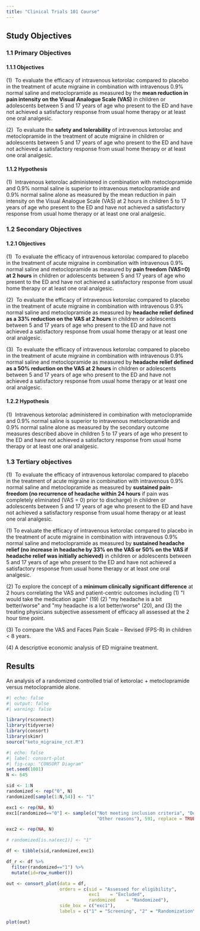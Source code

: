 ```yaml
---
title: "Clinical Trials 101 Course"
---
```


## Study Objectives

### 1.1 Primary Objectives

#### 1.1.1 Objectives

(1)  To evaluate the efficacy of intravenous ketorolac compared to placebo in the treatment of acute migraine in combination with intravenous 0.9% normal saline and metoclopramide as measured by the **mean reduction in pain intensity on the Visual Analogue Scale (VAS)** in children or adolescents between 5 and 17 years of age who present to the ED and have not achieved a satisfactory response from usual home therapy or at least one oral analgesic.

(2)  To evaluate the **safety and tolerability** of intravenous ketorolac and metoclopramide in the treatment of acute migraine in children or adolescents between 5 and 17 years of age who present to the ED and have not achieved a satisfactory response from usual home therapy or at least one oral analgesic.

#### 1.1.2 Hypothesis

(1)  Intravenous ketorolac administered in combination with metoclopramide and 0.9% normal saline is superior to intravenous metoclopramide and 0.9% normal saline alone as measured by the mean reduction in pain intensity on the Visual Analogue Scale (VAS) at 2 hours in children 5 to 17 years of age who present to the ED and have not achieved a satisfactory response from usual home therapy or at least one oral analgesic.

### 1.2 Secondary Objectives

#### 1.2.1 Objectives 

(1)  To evaluate the efficacy of intravenous ketorolac compared to placebo in the treatment of acute migraine in combination with intravenous 0.9% normal saline and metoclopramide as measured by **pain freedom** **(VAS=0) at 2 hours** in children or adolescents between 5 and 17 years of age who present to the ED and have not achieved a satisfactory response from usual home therapy or at least one oral analgesic.

(2)  To evaluate the efficacy of intravenous ketorolac compared to placebo in the treatment of acute migraine in combination with intravenous 0.9% normal saline and metoclopramide as measured by **headache relief defined as a 33% reduction on the VAS at 2 hours** in children or adolescents between 5 and 17 years of age who present to the ED and have not achieved a satisfactory response from usual home therapy or at least one oral analgesic.

(3)  To evaluate the efficacy of intravenous ketorolac compared to placebo in the treatment of acute migraine in combination with intravenous 0.9% normal saline and metoclopramide as measured by **headache relief defined as a 50% reduction on the VAS at 2 hours** in children or adolescents between 5 and 17 years of age who present to the ED and have not achieved a satisfactory response from usual home therapy or at least one oral analgesic.

#### 1.2.2 Hypothesis

(1)  Intravenous ketorolac administered in combination with metoclopramide and 0.9% normal saline is superior to intravenous metoclopramide and 0.9% normal saline alone as measured by the secondary outcome measures described above in children 5 to 17 years of age who present to the ED and have not achieved a satisfactory response from usual home therapy or at least one oral analgesic.

### 1.3 Tertiary objectives

(1)  To evaluate the efficacy of intravenous ketorolac compared to placebo in the treatment of acute migraine in combination with intravenous 0.9% normal saline and metoclopramide as measured by **sustained pain-freedom (no recurrence of headache within 24 hours** if pain was completely eliminated (VAS = 0) prior to discharge) in children or adolescents between 5 and 17 years of age who present to the ED and have not achieved a satisfactory response from usual home therapy or at least one oral analgesic.

\(1\) To evaluate the efficacy of intravenous ketorolac compared to placebo in the treatment of acute migraine in combination with intravenous 0.9% normal saline and metoclopramide as measured by **sustained headache relief (no increase in headache by 33% on the VAS or 50% on the VAS if headache relief was initially achieved)** in children or adolescents between 5 and 17 years of age who present to the ED and have not achieved a satisfactory response from usual home therapy or at least one oral analgesic.

(2) To explore the concept of a **minimum clinically significant difference** at 2 hours correlating the VAS and patient-centric outcomes including (1) \"I would take the medication again\" (19) (2) \"my headache is a bit better/worse\" and \"my headache is a lot better/worse\" (20), and (3) the treating physicians subjective assessment of efficacy all assessed at the 2 hour time point.

(3) To compare the VAS and Faces Pain Scale -- Revised (FPS-R) in children \< 8 years.

\(4\) A descriptive economic analysis of ED migraine treatment.

## Results

An analysis of a randomized controlled trial of ketorolac + metoclopramide versus metoclopramide alone.

```r
#| echo: false
#| output: false
#| warning: false

library(rsconnect)
library(tidyverse)
library(consort)
library(skimr)
source("keto_migraine_rct.R")

```

```r
#| echo: false
#| label: consort-plot
#| fig-cap: "CONSORT Diagram"
set.seed(1001)
N <- 645

sid <- 1:N
randomized <- rep("0", N)
randomized[sample(1:N,54)] <- "1"

exc1 <- rep(NA, N)
exc1[randomized=="0"] <- sample(c("Not meeting inclusion criteria", "Declined to participate",
                                  "Other reasons"), 591, replace = TRUE, prob = c(0.9, 0.06, 0.04))

exc2 <- rep(NA, N)

# randomized[is.na(exc1)] <- "1"

df <- tibble(sid,randomized,exc1)

df_r <- df %>%
  filter(randomized=="1") %>%
  mutate(id=row_number())

out <- consort_plot(data = df,
                    orders = c(sid = "Assessed for eligibility",
                               exc1    = "Excluded",
                               randomized    = "Randomized"),
                    side_box = c("exc1"),
                    labels = c("1" = "Screening", "2" = "Randomization"))

plot(out)


```
